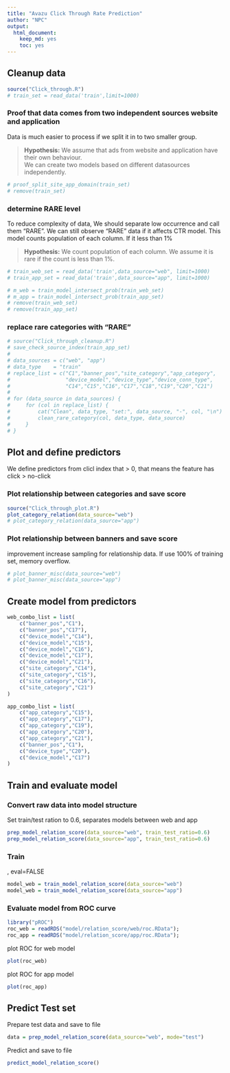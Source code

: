 ```yaml
---
title: "Avazu Click Through Rate Prediction"
author: "NPC"
output:
  html_document:
    keep_md: yes
    toc: yes
---
```


## Cleanup data
```r
source("Click_through.R")
# train_set = read_data('train',limit=1000)
```
### Proof that data comes from two independent sources website and application
Data is much easier to process if we split it in to two smaller group.  

> **Hypothesis:** We assume that ads from website and application have their own behaviour.  
We can create two models based on different datasources independently.  

```r
# proof_split_site_app_domain(train_set)
# remove(train_set)
```

### determine RARE level
To reduce complexity of data, We should separate low occurrence and call them "RARE".
We can still observe "RARE" data if it affects CTR model.
This model counts population of each column. If it less than 1%

> **Hypothesis:** We count population of each column. We assume it is rare if the count is less than 1%.

```r
# train_web_set = read_data('train',data_source="web", limit=1000)
# train_app_set = read_data('train',data_source="app", limit=1000)
```

```r
# m_web = train_model_intersect_prob(train_web_set)
# m_app = train_model_intersect_prob(train_app_set)
# remove(train_web_set)
# remove(train_app_set)
```

### replace rare categories with "RARE"
```r
# source("Click_through_cleanup.R")
# save_check_source_index(train_app_set)
# 
# data_sources = c("web", "app")
# data_type    = "train"
# replace_list = c("C1","banner_pos","site_category","app_category", 
#                  "device_model","device_type","device_conn_type",
#                  "C14","C15","C16","C17","C18","C19","C20","C21")
# 
# for (data_source in data_sources) {
#     for (col in replace_list) {
#         cat("Clean", data_type, "set:", data_source, "-", col, "\n")
#         clean_rare_category(col, data_type, data_source)
#     }
# }
```

## Plot and define predictors
We define predictors from clicl index that > 0, that means the feature has click > no-click


### Plot relationship between categories and save score
```r
source("Click_through_plot.R")
plot_category_relation(data_source="web")
# plot_category_relation(data_source="app")
```

### Plot relationship between banners and save score

improvement increase sampling for relationship data. 
If use 100% of training set, memory overflow.
```r
# plot_banner_misc(data_source="web")
# plot_banner_misc(data_source="app")
```

## Create model from predictors
```r
web_combo_list = list(
    c("banner_pos","C1"),
    c("banner_pos","C17"),
    c("device_model","C14"),
    c("device_model","C15"),
    c("device_model","C16"),
    c("device_model","C17"),
    c("device_model","C21"),
    c("site_category","C14"),
    c("site_category","C15"),
    c("site_category","C16"),
    c("site_category","C21")
)

app_combo_list = list(
    c("app_category","C15"),
    c("app_category","C17"),
    c("app_category","C19"),
    c("app_category","C20"),
    c("app_category","C21"),
    c("banner_pos","C1"),
    c("device_type","C20"),
    c("device_model","C17")
)
```

## Train and evaluate model

### Convert raw data into model structure
Set train/test ration to 0.6, separates models between web and app
```r
prep_model_relation_score(data_source="web", train_test_ratio=0.6)
prep_model_relation_score(data_source="app", train_test_ratio=0.6)
```

### Train
, eval=FALSE
```r
model_web = train_model_relation_score(data_source="web")
model_web = train_model_relation_score(data_source="app")
```

### Evaluate model from ROC curve

```r
library("pROC")
roc_web = readRDS("model/relation_score/web/roc.RData");
roc_app = readRDS("model/relation_score/app/roc.RData");
```

plot ROC for web model
```r
plot(roc_web)
```

plot ROC for app model
```r
plot(roc_app)
```

## Predict Test set
Prepare test data and save to file
```r
data = prep_model_relation_score(data_source="web", mode="test")
```

Predict and save to file
```r
predict_model_relation_score()
```
